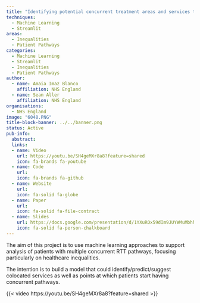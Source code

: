 ```yaml
---
title: "Identifying potential concurrent treatment areas and services that would better support patients with multiple, complex referral to treatment (RTT) pathways."
techniques:
  - Machine Learning
  - Streamlit
areas:
  - Inequalities
  - Patient Pathways
categories:
  - Machine Learning
  - Streamlit
  - Inequalities
  - Patient Pathways
author:
  - name: Amaia Imaz Blanco
    affiliation: NHS England
  - name: Sean Aller
    affiliation: NHS England
organisations:
  - NHS England
image: "6048.PNG"
title-block-banner: ../../banner.png
status: Active
pub-info:
  abstract:
  links:
  - name: Video
    url: https://youtu.be/SH4geMXr8a8?feature=shared
    icon: fa-brands fa-youtube
  - name: Code
    url:
    icon: fa-brands fa-github
  - name: Website
    url:
    icon: fa-solid fa-globe
  - name: Paper
    url:
    icon: fa-solid fa-file-contract
  - name: Slides
    url: https://docs.google.com/presentation/d/1YXuROx59dIm9JUYWMuMbhh8A14UGov8X/edit?usp=drive_link&ouid=104927246423235110137&rtpof=true&sd=true
    icon: fa-solid fa-person-chalkboard
---
```


The aim of this project is to use machine learning approaches to support analysis of patients with multiple concurrent RTT pathways, focusing particularly on healthcare inequalities.

The intention is to build a model that could identify/predict/suggest colocated services as well as points at which patients start having concurrent pathways.

{{< video https://youtu.be/SH4geMXr8a8?feature=shared >}}
